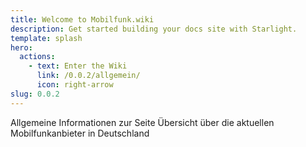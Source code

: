 ```yaml
---
title: Welcome to Mobilfunk.wiki
description: Get started building your docs site with Starlight.
template: splash
hero:
  actions:
    - text: Enter the Wiki
      link: /0.0.2/allgemein/
      icon: right-arrow
slug: 0.0.2
---
```




<CardGrid stagger>
  <CustomLinkCard title="Allgemeines" icon="pencil" href="/allgemein/">
    Allgemeine Informationen zur Seite
  </CustomLinkCard>

  <CustomLinkCard title="Anbieter" icon="setting" href="/providers/">
    Übersicht über die aktuellen Mobilfunkanbieter in Deutschland
  </CustomLinkCard>
</CardGrid>
